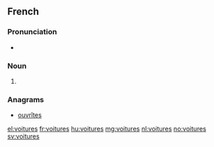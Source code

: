 ==French==

===Pronunciation===
* {{IPA|/vwa.tyʁ/|lang=fr}}

===Noun===
{{head|fr|plural|g=f-p}}

# {{plural of|voiture|lang=fr}}

===Anagrams===
* [[ouvrîtes#French|ouvrîtes]]

[[el:voitures]]
[[fr:voitures]]
[[hu:voitures]]
[[mg:voitures]]
[[nl:voitures]]
[[no:voitures]]
[[sv:voitures]]
